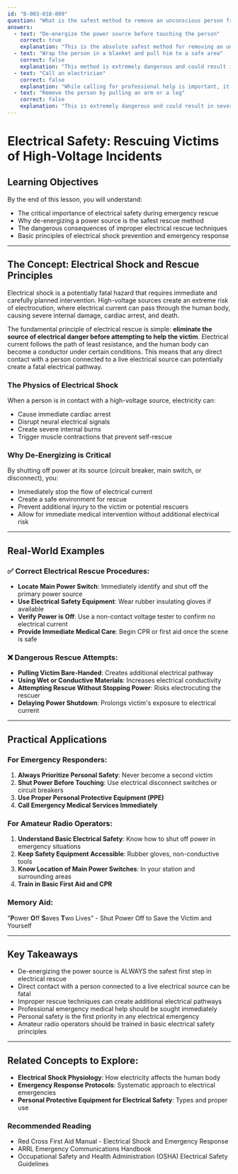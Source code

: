```yaml
---
id: "B-003-018-009"
question: "What is the safest method to remove an unconscious person from contact with a high-voltage source?"
answers:
  - text: "De-energize the power source before touching the person"
    correct: true
    explanation: "This is the absolute safest method for removing an unconscious person from a high-voltage source. By completely shutting off electrical power at its source (circuit breaker, main switch, or disconnect), you eliminate the risk of electrical shock to both the victim and potential rescuers. This approach prevents additional injury and provides a safe environment for emergency medical intervention."
  - text: "Wrap the person in a blanket and pull him to a safe area"
    correct: false
    explanation: "This method is extremely dangerous and could result in additional electrical injury or death. A blanket is not an electrical insulator, especially if damp or in contact with a conductive surface. Pulling a person who is in contact with a live electrical source can create a parallel path for electrical current, potentially electrocuting the rescuer."
  - text: "Call an electrician"
    correct: false
    explanation: "While calling for professional help is important, it does not address the immediate life-threatening situation of an unconscious person in contact with a high-voltage source. In an emergency, immediate action is required to prevent further injury or potential death. Waiting for an electrician could cost critical minutes in a life-or-death situation."
  - text: "Remove the person by pulling an arm or a leg"
    correct: false
    explanation: "This is extremely dangerous and could result in severe injury or death to both the victim and the rescuer. Direct physical contact with a person in contact with a live electrical source can create a path for electrical current, potentially electrocuting the person attempting rescue. Bodily contact can transmit deadly electrical current through the rescuer's body."
---
```


# Electrical Safety: Rescuing Victims of High-Voltage Incidents

## Learning Objectives
By the end of this lesson, you will understand:
- The critical importance of electrical safety during emergency rescue
- Why de-energizing a power source is the safest rescue method
- The dangerous consequences of improper electrical rescue techniques
- Basic principles of electrical shock prevention and emergency response

---

## The Concept: Electrical Shock and Rescue Principles

Electrical shock is a potentially fatal hazard that requires immediate and carefully planned intervention. High-voltage sources create an extreme risk of electrocution, where electrical current can pass through the human body, causing severe internal damage, cardiac arrest, and death.

The fundamental principle of electrical rescue is simple: **eliminate the source of electrical danger before attempting to help the victim**. Electrical current follows the path of least resistance, and the human body can become a conductor under certain conditions. This means that any direct contact with a person connected to a live electrical source can potentially create a fatal electrical pathway.

### The Physics of Electrical Shock

When a person is in contact with a high-voltage source, electricity can:
- Cause immediate cardiac arrest
- Disrupt neural electrical signals
- Create severe internal burns
- Trigger muscle contractions that prevent self-rescue

### Why De-Energizing is Critical

By shutting off power at its source (circuit breaker, main switch, or disconnect), you:
- Immediately stop the flow of electrical current
- Create a safe environment for rescue
- Prevent additional injury to the victim or potential rescuers
- Allow for immediate medical intervention without additional electrical risk

---

## Real-World Examples

### ✅ Correct Electrical Rescue Procedures:
- **Locate Main Power Switch**: Immediately identify and shut off the primary power source
- **Use Electrical Safety Equipment**: Wear rubber insulating gloves if available
- **Verify Power is Off**: Use a non-contact voltage tester to confirm no electrical current
- **Provide Immediate Medical Care**: Begin CPR or first aid once the scene is safe

### ❌ Dangerous Rescue Attempts:
- **Pulling Victim Bare-Handed**: Creates additional electrical pathway
- **Using Wet or Conductive Materials**: Increases electrical conductivity
- **Attempting Rescue Without Stopping Power**: Risks electrocuting the rescuer
- **Delaying Power Shutdown**: Prolongs victim's exposure to electrical current

---

## Practical Applications

### For Emergency Responders:
1. **Always Prioritize Personal Safety**: Never become a second victim
2. **Shut Power Before Touching**: Use electrical disconnect switches or circuit breakers
3. **Use Proper Personal Protective Equipment (PPE)**
4. **Call Emergency Medical Services Immediately**

### For Amateur Radio Operators:
1. **Understand Basic Electrical Safety**: Know how to shut off power in emergency situations
2. **Keep Safety Equipment Accessible**: Rubber gloves, non-conductive tools
3. **Know Location of Main Power Switches**: In your station and surrounding areas
4. **Train in Basic First Aid and CPR**

### Memory Aid:
"**P**ower **O**ff **S**aves **T**wo Lives" - Shut Power Off to Save the Victim and Yourself

---

## Key Takeaways

- De-energizing the power source is ALWAYS the safest first step in electrical rescue
- Direct contact with a person connected to a live electrical source can be fatal
- Improper rescue techniques can create additional electrical pathways
- Professional emergency medical help should be sought immediately
- Personal safety is the first priority in any electrical emergency
- Amateur radio operators should be trained in basic electrical safety principles

---

## Related Concepts to Explore:
- **Electrical Shock Physiology**: How electricity affects the human body
- **Emergency Response Protocols**: Systematic approach to electrical emergencies
- **Personal Protective Equipment for Electrical Safety**: Types and proper use

### Recommended Reading
- Red Cross First Aid Manual - Electrical Shock and Emergency Response
- ARRL Emergency Communications Handbook
- Occupational Safety and Health Administration (OSHA) Electrical Safety Guidelines